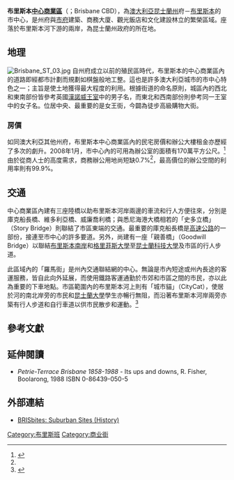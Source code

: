 {{noteTA
|G1=Urban
|G2=地名
|T=zh-tw:布里斯本中心商業區;zh-cn:布里斯班中央商务区;zh-hk:布里斯班核心商業區;zh-sg:布里斯班中央商业区;zh-my:布里斯班中央商业区;
|2=格里
|3=布里
}}
{{Infobox Australian Place | type = suburb
| name     = 布里斯本中央商業區
| city     = 布里斯本
| state    = qld
| image    = Brisbane_map_of_city_cbd.png
| caption  = 環抱著[[布里斯本河|布里斯本河]]下游的市中心
| lga      = 布里斯本中央選區
| postcode = 4000
| pop      = 12,800
| pop_footnotes =（2009年）
| area     = 0.7
}}
'''布里斯本[[中心商業區|中心商業區]]'''（{{lang-en|Brisbane central business district}}；Brisbane CBD），為[[澳大利亞|澳大利亞]][[昆士蘭州|昆士蘭州]]府－[[布里斯本|布里斯本]]的市中心，是州府與[[布里斯本廣場|市府]]建築、商務大廈、觀光飯店和文化建設林立的繁榮區域。座落於布里斯本河下游的兩岸，為昆士蘭州政府的所在地。

==地理==
[[Image:Brisbane_ST_03.jpg|thumb]]
自州府成立以前的殖民區時代，布里斯本的中心商業區內的道路即經都市計劃而規劃如棋盤般地工整。這也是許多澳大利亞城市的市中心特色之一；主旨是使土地獲得最大程度的利用。根據街道的命名原則，城區內的西北和東南部份皆參考英國[[漢諾威王室|漢諾威王室]]中的男子名，而東北和西南部份則參考同一王室中的女子名。位居中央、最重要的是女王街，今闢為徒步高級購物大街。

===房價===
如同澳大利亞其他州府，布里斯本中心商業區內的民宅房價和辦公大樓租金亦歷經了多次的劇升。2008年1月，市中心內的可用為辦公室的面積有170萬平方公尺。<ref name=news1>{{cite web |url=http://www.news.com.au/story/0,23599,23170498-421,00.html |title=Business boom leaves Brisbane without office space |accessdate=2008-11-25 |date= |work=[[news.com.au|news.com.au]] |publisher=[[News_Limited|News Limited]] |archive-date=2007-07-28 |archive-url=https://archive.is/20070728091913/http://www.news.com.au/story/0,23599,23170498-421,00.html |dead-url=no }}</ref>由於從商人士的高度需求，商務辦公用地尚短缺0.7%<ref name=news1/>，最高價位的辦公空間的利用率則有99.9%。

==交通==
中心商業區內建有三座陸橋以助布里斯本河岸兩邊的車流和行人方便往來，分別是庫克船長橋、維多利亞橋、威廉喬利橋；與悉尼海港大橋相若的「史多立橋」（Story Bridge）則聯結了市區東端的交通。最重要的庫克船長橋是[[高速公路|高速公路]]的一部份，接連至市中心的許多要道。另外，尚建有一座「親善橋」（Goodwill Bridge）以聯結[[布里斯本南岸|布里斯本南岸]]和[[格里菲斯大學|格里菲斯大學]]至[[昆士蘭科技大學|昆士蘭科技大學]]及市區的行人步道。

此區域內的「羅馬街」是州內交通聯結網的中心。無論是市內短途或州內長途的客運服務，皆自此向外延展，而使用鐵路客運通勤於市郊和市區之間的市民，亦以此為重要的下車地點。市區範圍內的布里斯本河上則有「城市貓」（CityCat），使居於河的南北岸旁的市民和[[昆士蘭大學|昆士蘭大學]]學生亦暢行無阻，而沿著布里斯本河岸兩旁亦築有行人步道和自行車道以供市民散步和運動。<ref>{{cite web|url=http://www.brisbane.qld.gov.au/BCC:STANDARD::pc=PC_1217|title=About RiverWalk|publisher=[[Brisbane_City_Council|Brisbane City Council]]|accessdate=2008-01-05|deadurl=yes|archiveurl=https://web.archive.org/web/20080522142648/http://www.brisbane.qld.gov.au/BCC%3ASTANDARD%3A%3Apc%3DPC_1217|archivedate=2008-05-22}}</ref>

==參考文獻==
{{reflist}}

==延伸閱讀==
*''Petrie-Terrace Brisbane 1858-1988'' - Its ups and downs, R. Fisher, Boolarong, 1988 ISBN 0-86439-050-5

==外部連結==
*[http://www.brisbites.com/suburbView.asp?suburb=20&topic=1 BRISbites: Suburban Sites (History)] {{Wayback|url=http://www.brisbites.com/suburbView.asp?suburb=20&topic=1 |date=20080720210958 }}

[[Category:布里斯班|Category:布里斯班]]
[[Category:商业街|Category:商业街]]